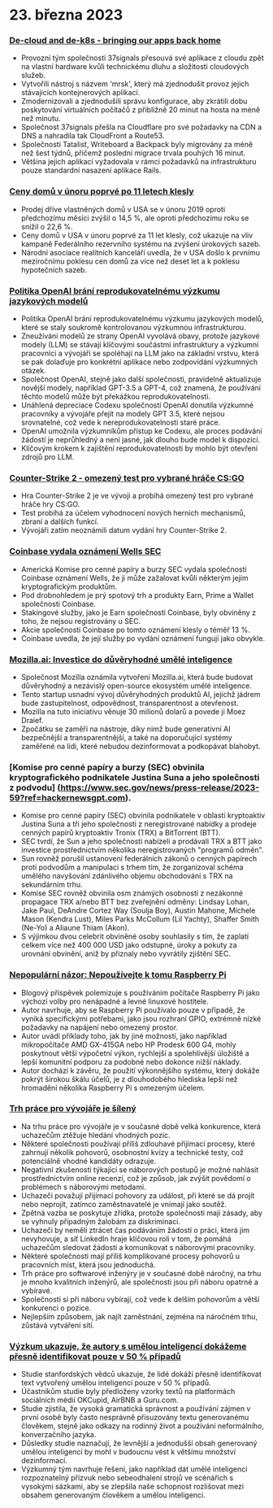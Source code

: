 
<Steps>

# 23. března 2023

### [De-cloud and de-k8s - bringing our apps back home](https://dev.37signals.com/bringing-our-apps-back-home/?ref=hackernewsgpt.com)

- Provozní tým společnosti 37signals přesouvá své aplikace z cloudu zpět na vlastní hardware kvůli technickému dluhu a složitosti cloudových služeb.
- Vytvořili nástroj s názvem 'mrsk', který má zjednodušit provoz jejich stávajících kontejnerových aplikací.
- Zmodernizovali a zjednodušili správu konfigurace, aby zkrátili dobu poskytování virtuálních počítačů z přibližně 20 minut na hosta na méně než minutu.
- Společnost 37signals přešla na Cloudflare pro své požadavky na CDN a DNS a nahradila tak CloudFront a Route53.
- Společnosti Tatalist, Writeboard a Backpack byly migrovány za méně než šest týdnů, přičemž poslední migrace trvala pouhých 16 minut.
- Většina jejich aplikací vyžadovala v rámci požadavků na infrastrukturu pouze standardní nasazení aplikace Rails.

### [Ceny domů v únoru poprvé po 11 letech klesly](https://www.wsj.com/articles/home-prices-fell-in-february-for-first-time-in-11-years-73df0107?ref=hackernewsgpt.com)

- Prodej dříve vlastněných domů v USA se v únoru 2019 oproti předchozímu měsíci zvýšil o 14,5 %, ale oproti předchozímu roku se snížil o 22,6 %.
- Ceny domů v USA v únoru poprvé za 11 let klesly, což ukazuje na vliv kampaně Federálního rezervního systému na zvýšení úrokových sazeb.
- Národní asociace realitních kanceláří uvedla, že v USA došlo k prvnímu meziročnímu poklesu cen domů za více než deset let a k poklesu hypotečních sazeb.

### [Politika OpenAI brání reprodukovatelnému výzkumu jazykových modelů](https://aisnakeoil.substack.com/p/openais-policies-hinder-reproducible?ref=hackernewsgpt.com)

- Politika OpenAI brání reprodukovatelnému výzkumu jazykových modelů, které se staly soukromě kontrolovanou výzkumnou infrastrukturou.
- Zneužívání modelů ze strany OpenAI vyvolává obavy, protože jazykové modely (LLM) se stávají klíčovými součástmi infrastruktury a výzkumní pracovníci a vývojáři se spoléhají na LLM jako na základní vrstvu, která se pak dolaďuje pro konkrétní aplikace nebo zodpovídání výzkumných otázek.
- Společnost OpenAI, stejně jako další společnosti, pravidelně aktualizuje novější modely, například GPT-3.5 a GPT-4, což znamená, že používání těchto modelů může být překážkou reprodukovatelnosti.
- Unáhlená depreciace Codexu společností OpenAI donutila výzkumné pracovníky a vývojáře přejít na modely GPT 3.5, které nejsou srovnatelné, což vede k nereprodukovatelnosti staré práce.
- OpenAI umožnila výzkumníkům přístup ke Codexu, ale proces podávání žádostí je neprůhledný a není jasné, jak dlouho bude model k dispozici.
- Klíčovým krokem k zajištění reprodukovatelnosti by mohlo být otevření zdrojů pro LLM.

### [Counter-Strike 2 - omezený test pro vybrané hráče CS:GO](https://counter-strike.net/cs2?ref=hackernewsgpt.com)

- Hra Counter-Strike 2 je ve vývoji a probíhá omezený test pro vybrané hráče hry CS:GO.
- Test probíhá za účelem vyhodnocení nových herních mechanismů, zbraní a dalších funkcí.
- Vývojáři zatím neoznámili datum vydání hry Counter-Strike 2.

### [Coinbase vydala oznámení Wells SEC](https://www.reuters.com/legal/coinbase-issued-wells-notice-by-sec-2023-03-22/?ref=hackernewsgpt.com)

- Americká Komise pro cenné papíry a burzy SEC vydala společnosti Coinbase oznámení Wells, že ji může zažalovat kvůli některým jejím kryptografickým produktům.
- Pod drobnohledem je prý spotový trh a produkty Earn, Prime a Wallet společnosti Coinbase.
- Stakingové služby, jako je Earn společnosti Coinbase, byly obviněny z toho, že nejsou registrovány u SEC.
- Akcie společnosti Coinbase po tomto oznámení klesly o téměř 13 %.
- Coinbase uvedla, že její služby po vydání oznámení fungují jako obvykle.

### [Mozilla.ai: Investice do důvěryhodné umělé inteligence](https://blog.mozilla.org/en/mozilla/introducing-mozilla-ai-investing-in-trustworthy-ai/?ref=hackernewsgpt.com)

- Společnost Mozilla oznámila vytvoření Mozilla.ai, která bude budovat důvěryhodný a nezávislý open-source ekosystém umělé inteligence.
- Tento startup usnadní vývoj důvěryhodných produktů AI, jejichž jádrem bude zastupitelnost, odpovědnost, transparentnost a otevřenost.
- Mozilla na tuto iniciativu věnuje 30 milionů dolarů a povede ji Moez Draief.
- Zpočátku se zaměří na nástroje, díky nimž bude generativní AI bezpečnější a transparentnější, a také na doporučující systémy zaměřené na lidi, které nebudou dezinformovat a podkopávat blahobyt.

### [Komise pro cenné papíry a burzy (SEC) obvinila kryptografického podnikatele Justina Suna a jeho společnosti z podvodu] (https://www.sec.gov/news/press-release/2023-59?ref=hackernewsgpt.com).

- Komise pro cenné papíry (SEC) obvinila podnikatele v oblasti kryptoaktiv Justina Suna a tři jeho společnosti z neregistrované nabídky a prodeje cenných papírů kryptoaktiv Tronix (TRX) a BitTorrent (BTT).
- SEC tvrdí, že Sun a jeho společnosti nabízeli a prodávali TRX a BTT jako investice prostřednictvím několika neregistrovaných "programů odměn".
- Sun rovněž porušil ustanovení federálních zákonů o cenných papírech proti podvodům a manipulaci s trhem tím, že zorganizoval schéma umělého navyšování zdánlivého objemu obchodování s TRX na sekundárním trhu.
- Komise SEC rovněž obvinila osm známých osobností z nezákonné propagace TRX a/nebo BTT bez zveřejnění odměny: Lindsay Lohan, Jake Paul, DeAndre Cortez Way (Soulja Boy), Austin Mahone, Michele Mason (Kendra Lust), Miles Parks McCollum (Lil Yachty), Shaffer Smith (Ne-Yo) a Aliaune Thiam (Akon).
- S výjimkou dvou celebrit obviněné osoby souhlasily s tím, že zaplatí celkem více než 400 000 USD jako odstupné, úroky a pokuty za urovnání obvinění, aniž by přiznaly nebo vyvrátily zjištění SEC.

### [Nepopulární názor: Nepoužívejte k tomu Raspberry Pi](https://set-inform.com/2021/08/24/unpopular-opinion-dont-use-a-raspberry-pi-for-that/?ref=hackernewsgpt.com)

- Blogový příspěvek polemizuje s používáním počítače Raspberry Pi jako výchozí volby pro nenápadné a levné linuxové hostitele.
- Autor navrhuje, aby se Raspberry Pi používalo pouze v případě, že vyniká specifickými potřebami, jako jsou rozhraní GPIO, extrémně nízké požadavky na napájení nebo omezený prostor.
- Autor uvádí příklady toho, jak by jiné možnosti, jako například mikropočítače AMD GX-415GA nebo HP Prodesk 600 G4, mohly poskytnout větší výpočetní výkon, rychlejší a spolehlivější úložiště a lepší komunitní podporu za podobné nebo dokonce nižší náklady.
- Autor dochází k závěru, že použití výkonnějšího systému, který dokáže pokrýt širokou škálu účelů, je z dlouhodobého hlediska lepší než hromadění několika Raspberry Pi s omezeným účelem.

### [Trh práce pro vývojáře je šílený](https://old.reddit.com/r/ExperiencedDevs/comments/11xq5cz/the_developer_job_market_is_insane_right_now/?ref=hackernewsgpt.com)

- Na trhu práce pro vývojáře je v současné době velká konkurence, která uchazečům ztěžuje hledání vhodných pozic.
- Některé společnosti používají příliš zdlouhavé přijímací procesy, které zahrnují několik pohovorů, osobnostní kvízy a technické testy, což potenciálně vhodné kandidáty odrazuje.
- Negativní zkušenosti týkající se náborových postupů je možné nahlásit prostřednictvím online recenzí, což je způsob, jak zvýšit povědomí o problémech s náborovými metodami.
- Uchazeči považují přijímací pohovory za událost, při které se dá projít nebo neprojít, zatímco zaměstnavatelé je vnímají jako soutěž.
- Zpětná vazba se poskytuje zřídka, protože společnosti mají zásady, aby se vyhnuly případným žalobám za diskriminaci.
- Uchazeči by neměli ztrácet čas podáváním žádostí o práci, která jim nevyhovuje, a síť LinkedIn hraje klíčovou roli v tom, že pomáhá uchazečům sledovat žádosti a komunikovat s náborovými pracovníky.
- Některé společnosti mají příliš komplikované procesy pohovorů u pracovních míst, která jsou jednoduchá.
- Trh práce pro softwarové inženýry je v současné době náročný, na trhu je mnoho kvalitních inženýrů, ale společnosti jsou při náboru opatrné a vybíravé.
- Společnosti si při náboru vybírají, což vede k delším pohovorům a větší konkurenci o pozice.
- Nejlepším způsobem, jak najít zaměstnání, zejména na náročném trhu, zůstává vytváření sítí.

### [Výzkum ukazuje, že autory s umělou inteligencí dokážeme přesně identifikovat pouze v 50 % případů](https://hai.stanford.edu/news/was-written-human-or-ai-tsu?ref=hackernewsgpt.com)

- Studie stanfordských vědců ukazuje, že lidé dokáží přesně identifikovat text vytvořený umělou inteligencí pouze v 50 % případů.
- Účastníkům studie byly předloženy vzorky textů na platformách sociálních médií OKCupid, AirBNB a Guru.com.
- Studie zjistila, že vysoká gramatická správnost a používání zájmen v první osobě byly často nesprávně přisuzovány textu generovanému člověkem, stejně jako odkazy na rodinný život a používání neformálního, konverzačního jazyka.
- Důsledky studie naznačují, že levnější a jednodušší obsah generovaný umělou inteligencí by mohl v budoucnu vést k většímu množství dezinformací.
- Výzkumný tým navrhuje řešení, jako například dát umělé inteligenci rozpoznatelný přízvuk nebo sebeodhalení strojů ve scénářích s vysokými sázkami, aby se zlepšila naše schopnost rozlišovat mezi obsahem generovaným člověkem a umělou inteligencí.

</Steps>
